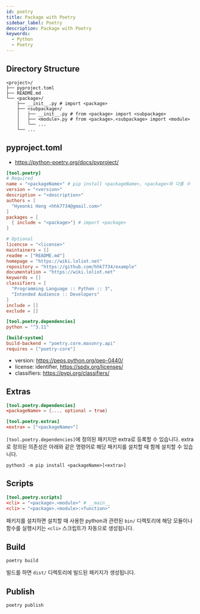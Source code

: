 ```yaml
---
id: poetry
title: Package with Poetry
sidebar_label: Poetry
description: Package with Poetry
keywords:
  - Python
  - Poetry
---
```


## Directory Structure

```shell
<project>/
├── pyproject.toml
├── README.md
└── <package>/
    ├── __init__.py # import <package>
    ├── <subpackage>/
    │   ├── __init__.py # from <package> import <subpackage>
    │   ├── <module>.py # from <package>.<subpackage> import <module>
    │   └── ...
    └── ...
```

## pyproject.toml

- https://python-poetry.org/docs/pyproject/

```toml title="pyproject.toml"
[tool.poetry]
# Required
name = "<packageName>" # pip install <packageName>, <package>와 다를 수 있습니다.
version = "<version>"
description = "<description>"
authors = [
  "Hyeonki Hong <hhk7734@gmail.com>"
]
packages = [
  { include = "<package>"} # import <package>
]

# Optional
licencse = "<license>"
maintainers = []
readme = ["README.md"]
homepage = "https://wiki.loliot.net"
repository = "https://github.com/hhk7734/example"
documentation = "https://wiki.loliot.net"
keywords = []
classifiers = [
  "Programming Language :: Python :: 3",
  "Intended Audience :: Developers"
]
include = []
exclude = []

[tool.poetry.dependencies]
python = "^3.11"

[build-system]
build-backend = "poetry.core.masonry.api"
requires = ["poetry-core"]
```

- version: https://peps.python.org/pep-0440/
- license: identifier, https://spdx.org/licenses/
- classifiers: https://pypi.org/classifiers/

## Extras

```toml title="pyproject.toml"
[tool.poetry.dependencies]
<packageName> = {..., optional = true}

[tool.poetry.extras]
<extra> = ["<packageName>"]
```

`[tool.poetry.dependencies]`에 정의된 패키지만 extra로 등록할 수 있습니다. extra로 정의된 의존성은 아래와 같은 명령어로 해당 패키지를 설치할 때 함께 설치할 수 있습니다.

```shell
python3 -m pip install <packageName>[<extra>]
```

## Scripts

```toml title="pyproject.toml"
[tool.poetry.scripts]
<cli> = "<package>.<module>" # __main__
<cli> = "<package>.<module>:<function>"
```

패키지를 설치하면 설치할 때 사용한 python과 관련된 `bin/` 디렉토리에 해당 모듈이나 함수를 실행시키는 `<cli>` 스크립트가 자동으로 생성됩니다.

## Build

```shell
poetry build
```

빌드를 하면 `dist/` 디렉토리에 빌드된 패키지가 생성됩니다.

## Publish

```shell
poetry publish
```
